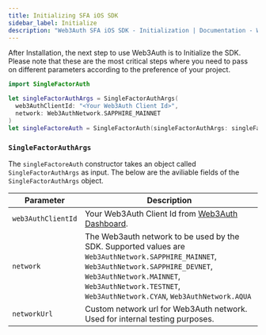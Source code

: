 ```yaml
---
title: Initializing SFA iOS SDK
sidebar_label: Initialize
description: "Web3Auth SFA iOS SDK - Initialization | Documentation - Web3Auth"
---
```


After Installation, the next step to use Web3Auth is to Initialize the SDK. Please note that these
are the most critical steps where you need to pass on different parameters according to the
preference of your project.

```swift
import SingleFactorAuth

let singleFactorAuthArgs = SingleFactorAuthArgs(
  web3AuthClientId: "<Your Web3Auth Client Id>",
  network: Web3AuthNetwork.SAPPHIRE_MAINNET
)
let singleFactoreAuth = SingleFactorAuth(singleFactorAuthArgs: singleFactorAuthArgs)
```

### `SingleFactorAuthArgs`

The `singleFactoreAuth` constructor takes an object called `SingleFactorAuthArgs` as input. The
below are the aviliable fields of the `SingleFactorAuthArgs` object.

| Parameter          | Description                                                                                                                                                                                                                                  |
| ------------------ | -------------------------------------------------------------------------------------------------------------------------------------------------------------------------------------------------------------------------------------------- |
| `web3AuthClientId` | Your Web3Auth Client Id from [Web3Auth Dashboard](https://dashboard.web3auth.io/).                                                                                                                                                           |
| `network`          | The Web3auth network to be used by the SDK. Supported values are `Web3AuthNetwork.SAPPHIRE_MAINNET`, `Web3AuthNetwork.SAPPHIRE_DEVNET`, `Web3AuthNetwork.MAINNET`, `Web3AuthNetwork.TESTNET`, `Web3AuthNetwork.CYAN`, `Web3AuthNetwork.AQUA` |
| `networkUrl`       | Custom network url for Web3Auth network. Used for internal testing purposes.                                                                                                                                                                 |
